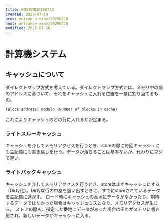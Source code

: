 ```yaml
---
title: 院試勉強20250714
created: 2025-07-14
prev: entrance-exam/20250710
next: entrance-exam/20250715
modified: 2025-07-16
---
```


# 計算機システム

## キャッシュについて
ダイレクトマップ方式を考えている。ダイレクトマップ方式とは、メモリ中の語のアドレスに基づいて、それをキャッシュに入れる位置を一意に割り当てるもの。

```txt
(Block address) modulo (Number of blocks in cache)
```

これによりキャッシュのどの行に入れるかが定まる。

### ライトスルーキャッシュ
キャッシュを介してメモリアクセスを行うとき、storeの際に毎回キャッシュにも主記憶にも書き戻しを行う。データが落ちることは基本ないが、代わりにマジで遅い。

### ライトバックキャッシュ
キャッシュを介してメモリアクセスを行うとき、storeはまずキャッシュにする（Dirty化）。Dirtyな行の中身を追い出すときに、すでにstoreされているデータを主記憶に逃がす。
ロード時にキャッシュの番地にデータがなかったり、期待するデータではなかった場合はキャッシュミスとなり、メモリアクセスが生じる。
ストアの際も、指定した番地にデータがあった場合はそれがメモリに書き戻され、新しいデータがキャッシュに入る。